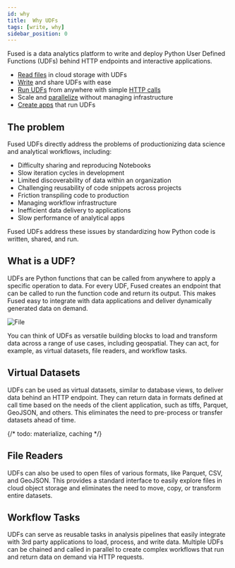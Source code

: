 ```yaml
---
id: why
title:  Why UDFs
tags: [write, why]
sidebar_position: 0
---
```


Fused is a data analytics platform to write and deploy Python User Defined Functions (UDFs) behind HTTP endpoints and interactive applications.

- [Read files](/workbench/file-explorer/) in cloud storage with UDFs
- [Write](/core-concepts/write/) and share UDFs with ease
- [Run UDFs](/core-concepts/run-udfs/) from anywhere with simple [HTTP calls](/core-concepts/run-udfs/run-single-udfs/#http-requests)
- Scale and [parallelize](/core-concepts/async) without managing infrastructure
- [Create apps](/workbench/app-builder/) that run UDFs

## The problem

Fused UDFs directly address the problems of productionizing data science and analytical workflows, including:

- Difficulty sharing and reproducing Notebooks
- Slow iteration cycles in development
- Limited discoverability of data within an organization
- Challenging reusability of code snippets across projects
- Friction transpiling code to production
- Managing workflow infrastructure
- Inefficient data delivery to applications
- Slow performance of analytical apps

Fused UDFs address these issues by standardizing how Python code is written, shared, and run.

## What is a UDF?

UDFs are Python functions that can be called from anywhere to apply a specific operation to data. For every UDF, Fused creates an endpoint that can be called to run the function code and return its output. This makes Fused easy to integrate with data applications and deliver dynamically generated data on demand.


<div style={{textAlign: 'center'}}>
<img src={ImageDiagram} alt="File" style={{}} />
</div>

You can think of UDFs as versatile building blocks to load and transform data across a range of use cases, including geospatial. They can act, for example, as virtual datasets, file readers, and workflow tasks.

## Virtual Datasets

UDFs can be used as virtual datasets, similar to database views, to deliver data behind an HTTP endpoint. They can return data in formats defined at call time based on the needs of the client application, such as tiffs, Parquet, GeoJSON, and others. This eliminates the need to pre-process or transfer datasets ahead of time.

{/* todo: materialize, caching */}

## File Readers

UDFs can also be used to open files of various formats, like Parquet, CSV, and GeoJSON. This provides a standard interface to easily explore files in cloud object storage and eliminates the need to move, copy, or transform entire datasets.

## Workflow Tasks

UDFs can serve as reusable tasks in analysis pipelines that easily integrate with 3rd party applications to load, process, and write data. Multiple UDFs can be chained and called in parallel to create complex workflows that run and return data on demand via HTTP requests.
